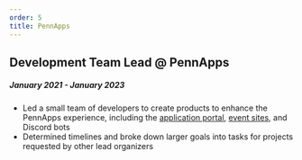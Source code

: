 ```yaml
---
order: 5
title: PennApps
---
```


## Development Team Lead @ PennApps
##### January 2021 - January 2023
- Led a small team of developers to create products to enhance the PennApps experience, 
including the [application portal](https://apply.pennapps.com/), 
[event sites](https://2022f.pennapps.com/), and Discord bots
- Determined timelines and broke down larger goals into tasks for projects requested by other lead organizers